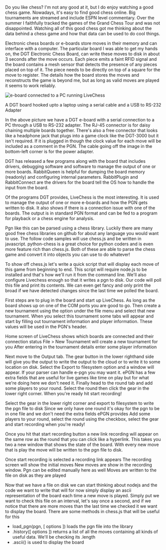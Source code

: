 
Do you like chess?  I'm not any good at it, but I do enjoy watching a good chess game.
Nowadays, it's easy to find good chess online.  Big tournaments are streamed and include ESPN level
commentary.  Over the summer I faithfully tracked the games of the <Link href='https://grandchesstour.org/' target="_blank" rel="noreferrer">Grand Chess Tour</Link>
and was not disappointed.  Watching all of this good chess got me thinking about the data behind a chess game and
how that data can be used to do cool things.

Electronic chess boards or e-boards store moves in their memory and can interface with a computer.  The particular board I was able to get
my hands on, the <Link href='https://www.dgtnorthamerica.com/eboards' target="_blank" rel="noreferrer">DGT Electronic Chess Board</Link>,
can write these moves to disk in about 3 seconds after the move occurs. Each piece emits a faint RFID signal and the board contains a
mesh sensor that detects the presence of any pieces placed on top of it.  The piece needs to be directly on top of a square
for the move to register. The details how the board stores the moves and reconstructs the game is beyond me, but as long as valid
moves are played it seems to work reliably.

![e-board connected to a PC running LiveChess](https://s3.us-west-2.amazonaws.com/atronandbeyond.com/atronandbeyond-images/PXL_20210927_175710142.jpg "E-board
connected to a PC running Live Chess")

<Typography variant="caption">
    A DGT board hooked upto a laptop using a serial cable and a USB to RS-232 Adapter
</Typography>

In the above picture we have a DGT e-board with a serial connection to a PC through a USB to RS-232 adapter.  The
RJ-45 connector is for daisy chaining multiple boards together.  There's also a free connector that looks like a
headphone jack that plugs into a game clock like the <Link href='https://www.dgtnorthamerica.com/dgt-3000'>DGT-3000</Link>
but it isn't required.  If it is plugged in though the clock value for each move will be included as a comment in the PGN.
The cable going off the image in the bottom-left corner is for the power adapter.

DGT has released a few programs along with the board that includes drivers, debugging software and software to manage the output of
one or more boards.  <Link href='https://digitalgametechnology.com/faq/software-downloads/rabbitqueen-software' target="_blank" rel="noreferrer">RabbitQueen</Link> is
helpful for dumping the board memory (readonly) and configuring internal parameters.  <Link href='https://digitalgametechnology.com/faq/software-downloads/rabbitplugin-software' target="_blank" rel="noreferrer">RabbitPlugin</Link>
and RabbitConnect are the drivers for the board tell the OS how to handle the input from the board.

Of the programs DGT provides, <Link href='http://www.livechesscloud.com/software/' target="_blank" rel="noreferrer">LiveChess</Link> is the most interesting.  It is
used to manage the output of one or more e-boards and how the PGN gets written to disk.  It also shows if there is a
connection issue with one of the boards. The output is in standard <Link href='https://en.wikipedia.org/wiki/Portable_Game_Notation' target="_blank" rel="noreferrer">PGN</Link> format and can be fed
to a program for playback or a chess engine for analysis.

Pgn like this can be parsed using a chess library. Luckily there are many good free chess libraries on github for about
any language you would want to use.  The follow code samples will use <Link href='https://github.com/jhlywa/chess.js/blob/master/README.md' target="_blank" rel="noreferrer">chess.js</Link>
and be written in javascript.  <Link href='https://github.com/boosungkim/python-chess' target="_blank" rel="noreferrer">python-chess</Link> is a great choice for python
coders and is even more feature rich than chess.js.  Both of these are able to parse the chess game and convert it into
objects you can use to do whatever!

To show off chess.js let's write a quick script that will display each move of this game from beginning to end.  This
script will require <Link href='https://nodejs.org/en/' target="_blank" rel="noreferrer">node.js</Link> to be installed
and that's how we'll run it from the command line.  We'll also configure Livechess enough so that it writes a pgn to
disk.  Our code will poll this file and print its contents.  We can even get fancy and only print the broad if we have
detected changes since the last time we polled the board.

First steps are to plug in the board and start up LiveChess.  As long as the board shows up on one of the COM ports you
are good to go.  Then create a new tournament using the option under the file menu and select that new tournament.  When you select
this tournament some tabs will appear and start by filling out tournament information and player information.  These values
will be used in the PGN's header.

<Carousel>
    <Card elevation={0}>
        <CardMedia component="img"
                   image="https://s3.us-west-2.amazonaws.com/atronandbeyond.com/atronandbeyond-images/livechess-1.PNG"
                   alt="Home screen of LiveChess shows which boards are connected and their connection status"/>
        <CardContent style={{textAlign:'center'}}>
            Home screen of LiveChess shows which boards are connected and their connection status
        </CardContent>
    </Card>
    <Card elevation={0}>
        <CardMedia component="img"
                   image="https://s3.us-west-2.amazonaws.com/atronandbeyond.com/atronandbeyond-images/livechess-2.PNG"
                   alt="New Tournaments can be created under the file menu"/>
        <CardContent style={{textAlign:'center'}}>
            File > New Tournament will create a new tournament for you
        </CardContent>
    </Card>
    <Card elevation={0}>
        <CardMedia component="img"
                   image="https://s3.us-west-2.amazonaws.com/atronandbeyond.com/atronandbeyond-images/livechess-3.PNG"
                   alt="After entering in the tournament details enter some player information"/>
        <CardContent style={{textAlign:'center'}}>
            After entering in the tournament details enter some player information
        </CardContent>
    </Card>
</Carousel>

Next move to the Output tab.  The gear button in the lower righthand side will give you the output to write the output
to the cloud or to write it to some location on disk.  Select the Export to filesystem option and a window will appear.  If
your parser can handle e-pgn you may want it.  <Link target="_blank" rel="noreferrer" href="https://www.enpassant.dk/chess/palview/enhancedpgn.htm">ePGN</Link>
has a few extra fields that are useful for live games like time on play but for what we're doing here we don't need it.
Finally head to the round tab and add some players to your round.  Select the round then click the gear in the
lower right corner.  When you're ready hit start recording!

<Carousel>
    <Card elevation={0}>
        <CardMedia component="img"
                   image="https://s3.us-west-2.amazonaws.com/atronandbeyond.com/atronandbeyond-images/livechess-4.PNG"
                   alt="Select the gear in the lower right corner and export to filesystem to write the pgn file to disk"/>
        <CardContent style={{textAlign:'center'}}>
            Select the gear in the lower right corner and export to filesystem to write the pgn file to disk
        </CardContent>
    </Card>
    <Card elevation={0}>
        <CardMedia component="img"
                   image="https://s3.us-west-2.amazonaws.com/atronandbeyond.com/atronandbeyond-images/livechess-5.PNG"
                   alt="Since we only have one round it's okay for the pgn to be in one file and we don't need the extra fields e-pgn provides"/>
        <CardContent style={{textAlign:'center'}}>
            Since we only have one round it's okay for the pgn to be in one file and we don't need the extra fields ePGN provides
        </CardContent>
    </Card>
    <Card elevation={0}>
        <CardMedia component="img"
                   image="https://s3.us-west-2.amazonaws.com/atronandbeyond.com/atronandbeyond-images/livechess-6.PNG"
                   alt="After entering in the tournament details enter some player information"/>
        <CardContent style={{textAlign:'center'}}>
            Add some players to your round, select the round using the checkbox, select the gear and start recording when you're ready!
        </CardContent>
    </Card>
</Carousel>

Once you hit that start recording button a new link recording will appear on the same row as the round that you can click
like a hyperlink.  This takes you two a new window that shows the state of the board.  With every new move that is play the
move will be written to the pgn file to disk.

<Carousel>
    <Card elevation={0}>
        <CardMedia component="img"
                   image="https://s3.us-west-2.amazonaws.com/atronandbeyond.com/atronandbeyond-images/livechess-7.PNG"
                   alt="Once start recording is selected a recording link appears"/>
        <CardContent style={{textAlign:'center'}}>
            Once start recording is selected a recording link appears
        </CardContent>
    </Card>
    <Card elevation={0}>
        <CardMedia component="img"
                   image="https://s3.us-west-2.amazonaws.com/atronandbeyond.com/atronandbeyond-images/livechess-8.PNG"
                   alt="Since we only have one round it's okay for the pgn to be in one file and we don't need the extra fields e-pgn provides"/>
        <CardContent style={{textAlign:'center'}}>
            The recording screen will show the initial moves
        </CardContent>
    </Card>
    <Card elevation={0}>
        <CardMedia component="img"
                   image="https://s3.us-west-2.amazonaws.com/atronandbeyond.com/atronandbeyond-images/livechess-9.PNG"
                   alt="After entering in the tournament details enter some player information"/>
        <CardContent style={{textAlign:'center'}}>
            New moves are show in the recording window.  Pgn can be edited manually here as well
        </CardContent>
    </Card>
    <Card elevation={0}>
        <CardMedia component="img"
                   image="https://s3.us-west-2.amazonaws.com/atronandbeyond.com/atronandbeyond-images/livechess-10.PNG"
                   alt="Moves are written to the file on disk as they are played"/>
        <CardContent style={{textAlign:'center'}}>
            Moves are written to the file on disk as they are played
        </CardContent>
    </Card>
</Carousel>

Now that we have a file on disk we can start thinking about nodejs and the code we want to write that will for now
simply display an ascii representation of the board each time a new move is played.  Simply put we want to check this
file on an interval, let's say once a second, and if we notice that there are more moves than the last time we checked
it we want to display the board.  There are some methods in <Link href="https://github.com/jhlywa/chess.js">chess.js</Link> that will be useful for this

* <Link href="https://github.com/jhlywa/chess.js/#load_pgnpgn--options-">load_pgn(pgn, [ options ])</Link> loads the pgn file into the library
* <Link href="https://github.com/jhlywa/chess.js/#history-options-">.history([ options ])</Link> returns a list of all the moves containing all kinds of useful data.  We'll be checking its <Link href="https://developer.mozilla.org/en-US/docs/Web/JavaScript/Reference/Global_Objects/Array/length">.length</Link>
* <Link href="https://github.com/jhlywa/chess.js/#ascii">.ascii()</Link> is used to display the board

